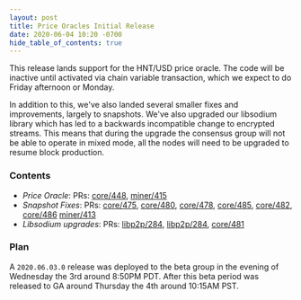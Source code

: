 ```yaml
---
layout: post
title: Price Oracles Initial Release
date: 2020-06-04 10:20 -0700
hide_table_of_contents: true
---
```


This release lands support for the HNT/USD price oracle. The code will be inactive until activated
via chain variable transaction, which we expect to do Friday afternoon or Monday.

<!--truncate-->

In addition to this, we've also landed several smaller fixes and improvements, largely to snapshots.
We've also upgraded our libsodium library which has led to a backwards incompatible change to
encrypted streams. This means that during the upgrade the consensus group will not be able to
operate in mixed mode, all the nodes will need to be upgraded to resume block production.

### Contents

- _Price Oracle_: PRs: [core/448](https://github.com/helium/blockchain-core/pull/448),
  [miner/415](https://github.com/helium/miner/pull/415)
- _Snapshot Fixes_: PRs: [core/475](https://github.com/helium/blockchain-core/pull/475),
  [core/480](https://github.com/helium/blockchain-core/pull/480),
  [core/478](https://github.com/helium/blockchain-core/pull/478),
  [core/485](https://github.com/helium/blockchain-core/pull/485),
  [core/482](https://github.com/helium/blockchain-core/pull/482),
  [core/486](https://github.com/helium/blockchain-core/pull/482)
  [miner/413](https://github.com/helium/miner/pull/413)
- _Libsodium upgrades_: PRs: [libp2p/284](https://github.com/helium/erlang-libp2p/pull/284),
  [libp2p/284](https://github.com/helium/erlang-libp2p/pull/284),
  [core/481](https://github.com/helium/blockchain-core/pull/481)

### Plan

A `2020.06.03.0` release was deployed to the beta group in the evening of Wednesday the 3rd around
8:50PM PDT. After this beta period was released to GA around Thursday the 4th around 10:15AM PST.
